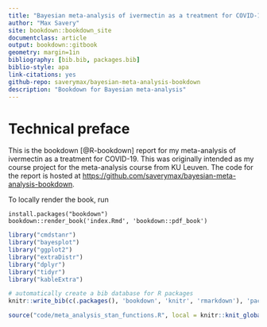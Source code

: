 ```yaml
---
title: "Bayesian meta-analysis of ivermectin as a treatment for COVID-19"
author: "Max Savery"
site: bookdown::bookdown_site
documentclass: article
output: bookdown::gitbook
geometry: margin=1in
bibliography: [bib.bib, packages.bib]
biblio-style: apa
link-citations: yes
github-repo: saverymax/bayesian-meta-analysis-bookdown
description: "Bookdown for Bayesian meta-analysis"
---
```

# Technical preface

This is the bookdown [@R-bookdown] report for my meta-analysis of ivermectin 
as a treatment for COVID-19. This was originally intended as my course project
for the meta-analysis course from KU Leuven. The code for the report is hosted at <https://github.com/saverymax/bayesian-meta-analysis-bookdown>.

To locally render the book, run 
```
install.packages("bookdown")
bookdown::render_book('index.Rmd', 'bookdown::pdf_book')
```
```r
library("cmdstanr")
library("bayesplot")
library("ggplot2")
library("extraDistr")
library("dplyr")
library("tidyr")
library("kableExtra")
```
```r
# automatically create a bib database for R packages
knitr::write_bib(c(.packages(), 'bookdown', 'knitr', 'rmarkdown'), 'packages.bib')
```
```r
source("code/meta_analysis_stan_functions.R", local = knitr::knit_global())
```